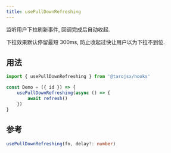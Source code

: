 ```yaml
---
title: usePullDownRefreshing
---
```


监听用户下拉刷新事件, 回调完成后自动收起.

下拉效果默认停留最短 300ms, 防止收起过快让用户以为下拉不到位.

## 用法

```jsx
import { usePullDownRefreshing } from '@tarojsx/hooks'

const Demo = ({ id }) => {
    usePullDownRefreshing(async () => {
        await refresh()
    })
}
```

## 参考

```ts
usePullDownRefreshing(fn, delay?: number)
```
